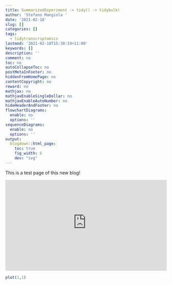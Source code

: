 ```yaml
---
title: SummarizedExperiment -> tidy() -> tidybulk!
author: 'Stefano Mangiola '
date: '2021-02-18'
slug: []
categories: []
tags:
  - tidytranscriptomics
lastmod: '2021-02-18T15:30:19+11:00'
keywords: []
description: ''
comment: no
toc: no
autoCollapseToc: no
postMetaInFooter: no
hiddenFromHomePage: no
contentCopyright: no
reward: no
mathjax: no
mathjaxEnableSingleDollar: no
mathjaxEnableAutoNumber: no
hideHeaderAndFooter: no
flowchartDiagrams:
  enable: no
  options: ''
sequenceDiagrams:
  enable: no
  options: ''
output:
  blogdown::html_page:
    toc: true
    fig_width: 6
    dev: "svg"
---
```


<!--more-->
This is a test page of this new blog!

<div style="position: relative; padding-bottom: 56.25%; height: 0; overflow: hidden;">
  <iframe src="https://www.youtube-nocookie.com/embed/6HNjZVBArmQ" style="position: absolute; top: 0; left: 0; width: 100%; height: 100%; border:0;" allowfullscreen="" title="YouTube Video"></iframe>
</div>


```r

plot(1,1)

```

<script src="https://utteranc.es/client.js"
        repo="stemangiola/stemangiola.github.io"
        issue-term="pathname"
        theme="github-light"
        crossorigin="anonymous"
        async>
</script>
